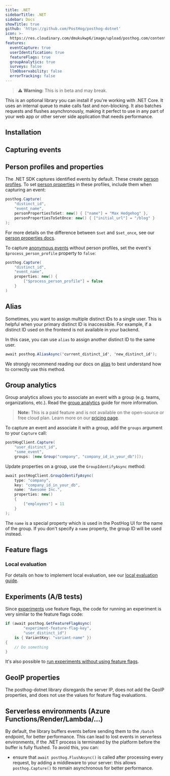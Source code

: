 ```yaml
---
title: .NET
sidebarTitle: .NET
sidebar: Docs
showTitle: true
github: 'https://github.com/PostHog/posthog-dotnet'
icon: >-
  https://res.cloudinary.com/dmukukwp6/image/upload/posthog.com/contents/images/docs/integrate/dotnet.svg
features:
  eventCapture: true
  userIdentification: true
  featureFlags: true
  groupAnalytics: true
  surveys: false
  llmObservability: false
  errorTracking: false
---
```


> ⚠️ **Warning:** This is in beta and may break.

This is an optional library you can install if you're working with .NET Core. It uses an internal queue to make calls fast and non-blocking. It also batches requests and flushes asynchronously, making it perfect to use in any part of your web app or other server side application that needs performance.

## Installation


<DotNetInstall />

## Capturing events


<DotNetSendEvents />

## Person profiles and properties

The .NET SDK captures identified events by default. These create [person profiles](/docs/data/persons). To set [person properties](/docs/data/user-properties) in these profiles, include them when capturing an event:

```csharp
posthog.Capture(
    "distinct_id",
    "event_name",
    personPropertiesToSet: new() { ["name"] = "Max Hedgehog" },
    personPropertiesToSetOnce: new() { ["initial_url"] = "/blog" }
);
```

For more details on the difference between `$set` and `$set_once`, see our [person properties docs](/docs/data/user-properties#what-is-the-difference-between-set-and-set_once).

To capture [anonymous events](/docs/data/anonymous-vs-identified-events) without person profiles, set the event's `$process_person_profile` property to `false`:

```csharp
posthog.Capture(
    "distinct_id",
    "event_name",
    properties: new() {
        ["$process_person_profile"] = false
    }
)
```

## Alias

Sometimes, you want to assign multiple distinct IDs to a single user. This is helpful when your primary distinct ID is inaccessible. For example, if a distinct ID used on the frontend is not available in your backend. 

In this case, you can use `alias` to assign another distinct ID to the same user.

```csharp
await posthog.AliasAsync('current_distinct_id', 'new_distinct_id');
```

We strongly recommend reading our docs on [alias](/docs/product-analytics/identify#alias-assigning-multiple-distinct-ids-to-the-same-user) to best understand how to correctly use this method.

## Group analytics

Group analytics allows you to associate an event with a group (e.g. teams, organizations, etc.). Read the [group analytics](/docs/product-analytics/group-analytics) guide for more information.

> **Note:** This is a paid feature and is not available on the open-source or free cloud plan. Learn more on our [pricing page](/pricing).

To capture an event and associate it with a group, add the `groups` argument to your `Capture` call:

```csharp
postHogClient.Capture(
    "user_distinct_id", 
    "some_event", 
    groups: [new Group("company", "company_id_in_your_db")]);
```

Update properties on a group, use the `GroupIdentifyAsync` method:

```csharp
await postHogClient.GroupIdentifyAsync(
    type: "company",
    key: "company_id_in_your_db",
    name: "Awesome Inc.",
    properties: new()
    {
        ["employees"] = 11
    }
);
```

The `name` is a special property which is used in the PostHog UI for the name of the group. If you don't specify a `name` property, the group ID will be used instead.

## Feature flags


<FeatureFlagsLibsIntro />


<DotNetFeatureFlagsCode />

### Local evaluation


<LocalEvaluationIntro />

For details on how to implement local evaluation, see our [local evaluation guide](/docs/feature-flags/local-evaluation).

## Experiments (A/B tests)

Since [experiments](/docs/experiments/manual) use feature flags, the code for running an experiment is very similar to the feature flags code:

```csharp
if (await posthog.GetFeatureFlagAsync(
        "experiment-feature-flag-key",
        "user_distinct_id")
    is { VariantKey: "variant-name" })
{
    // Do something
}
```

It's also possible to [run experiments without using feature flags](/docs/experiments/running-experiments-without-feature-flags). 


## GeoIP properties

The posthog-dotnet library disregards the server IP, does not add the GeoIP properties, and does not use the values for feature flag evaluations.

## Serverless environments (Azure Functions/Render/Lambda/...)

By default, the library buffers events before sending them to the `/batch` endpoint, for better performance. This can
lead to lost events in serverless environments, if the .NET process is terminated by the platform before the buffer
is fully flushed. To avoid this, you can:

- ensure that `await posthog.FlushAsync()` is called after processing every request, by adding a middleware to your server: this allows `posthog.Capture()` to remain asynchronous for better performance.
